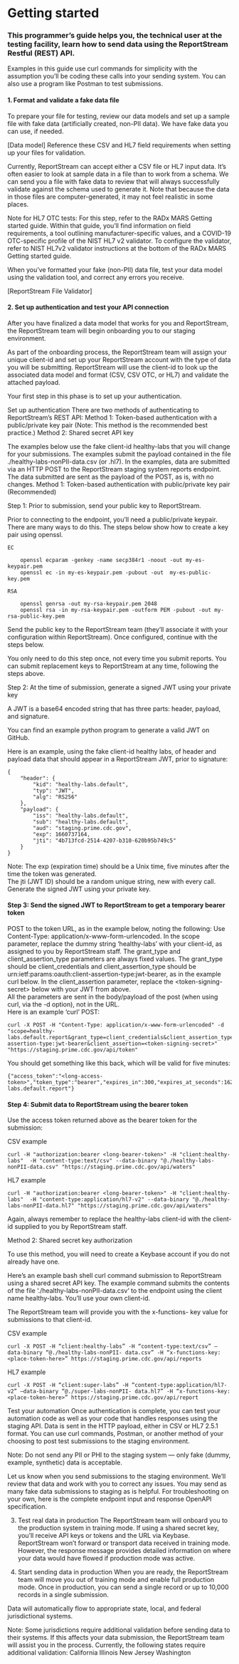# Getting started

### This programmer’s guide helps you, the technical user at the testing facility, learn how to send data using the ReportStream Restful (REST) API.

Examples in this guide use curl commands for simplicity with the assumption you’ll be coding these calls into your sending system. You can also use a program like Postman to test submissions.

#### 1. Format and validate a fake data file

To prepare your file for testing, review our data models and set up a sample file with fake data (artificially created, non-PII data). We have fake data you can use, if needed.

[Data model]
Reference these CSV and HL7 field requirements when setting up your files for validation.

Currently, ReportStream can accept either a CSV file or HL7 input data. It’s often easier to look at sample data in a file than to work from a schema. We can send you a file with fake data to review that will always successfully validate against the schema used to generate it. Note that because the data in those files are computer-generated, it may not feel realistic in some places.

Note for HL7 OTC tests:
For this step, refer to the RADx MARS Getting started guide. Within that guide, you’ll find information on field requirements, a tool outlining manufacturer-specific values, and a COVID-19 OTC-specific profile of the NIST HL7 v2 validator. To configure the validator, refer to NIST HL7v2 validator instructions at the bottom of the RADx MARS Getting started guide.

When you’ve formatted your fake (non-PII) data file, test your data model using the validation tool, and correct any errors you receive.

[ReportStream File Validator]

#### 2. Set up authentication and test your API connection

After you have finalized a data model that works for you and ReportStream, the ReportStream team will begin onboarding you to our staging environment.

As part of the onboarding process, the ReportStream team will assign your unique client-id and set up your ReportStream account with the type of data you will be submitting. ReportStream will use the client-id to look up the associated data model and format (CSV, CSV OTC, or HL7) and validate the attached payload.

Your first step in this phase is to set up your authentication.

Set up authentication
There are two methods of authenticating to ReportStream’s REST API:
Method 1: Token-based authentication with a public/private key pair (Note: This method is the recommended best practice.)
Method 2: Shared secret API key

The examples below use the fake client-id healthy-labs that you will change for your submissions. The examples submit the payload contained in the file ./healthy-labs-nonPII-data.csv (or .hl7). In the examples, data are submitted via an HTTP POST to the ReportStream staging system reports endpoint. The data submitted are sent as the payload of the POST, as is, with no changes.
Method 1: Token-based authentication with public/private key pair (Recommended)

Step 1: Prior to submission, send your public key to ReportStream.

Prior to connecting to the endpoint, you’ll need a public/private keypair. There are many ways to do this. The steps below show how to create a key pair using openssl.

    EC

```
	openssl ecparam -genkey -name secp384r1 -noout -out my-es-keypair.pem
	openssl ec -in my-es-keypair.pem -pubout -out  my-es-public-key.pem
```

    RSA

```
	openssl genrsa -out my-rsa-keypair.pem 2048
	openssl rsa -in my-rsa-keypair.pem -outform PEM -pubout -out my-rsa-public-key.pem
```

Send the public key to the ReportStream team (they’ll associate it with your configuration within ReportStream). Once configured, continue with the steps below.

You only need to do this step once, not every time you submit reports. You can submit replacement keys to ReportStream at any time, following the steps above.

Step 2: At the time of submission, generate a signed JWT using your private key

A JWT is a base64 encoded string that has three parts: header, payload, and signature.

You can find an example python program to generate a valid JWT on GitHub.

Here is an example, using the fake client-id healthy labs, of header and payload data that should appear in a ReportStream JWT, prior to signature:

```
{
    "header": {
        "kid": "healthy-labs.default",
        "typ": "JWT",
        "alg": "RS256"
    },
    "payload": {
        "iss": "healthy-labs.default",
        "sub": "healthy-labs.default",
        "aud": "staging.prime.cdc.gov",
        "exp": 1660737164,
        "jti": "4b713fcd-2514-4207-b310-620b95b749c5"
    }
}
```

Note:
The exp (expiration time) should be a Unix time, five minutes after the time the token was generated.  
The jti (JWT ID) should be a random unique string, new with every call.
Generate the signed JWT using your private key.

#### Step 3: Send the signed JWT to ReportStream to get a temporary bearer token

POST to the token URL, as in the example below, noting the following:
Use Content-Type: application/x-www-form-urlencoded.
In the scope parameter, replace the dummy string ‘healthy-labs’ with your client-id, as assigned to you by ReportStream staff.
The grant_type and client_assertion_type parameters are always fixed values. The grant_type should be client_credentials and client_assertion_type should be urn:ietf:params:oauth:client-assertion-type:jwt-bearer, as in the example curl below.
In the client_assertion parameter, replace the \<token-signing-secret\> below with your JWT from above.  
All the parameters are sent in the body/payload of the post (when using curl, via the -d option), not in the URL.  
Here is an example ‘curl’ POST:

```
curl -X POST -H "Content-Type: application/x-www-form-urlencoded" -d "scope=healthy-labs.default.report&grant_type=client_credentials&client_assertion_type=urn:ietf:params:oauth:client-assertion-type:jwt-bearer&client_assertion=<token-signing-secret>" "https://staging.prime.cdc.gov/api/token"
```

You should get something like this back, which will be valid for five minutes:

```
{"access_token":"<long-access-token>","token_type":"bearer","expires_in":300,"expires_at_seconds":1625260982,"scope":"healthy-labs.default.report"}
```

#### Step 4: Submit data to ReportStream using the bearer token

Use the access token returned above as the bearer token for the submission:

CSV example

```
curl -H "authorization:bearer <long-bearer-token>" -H "client:healthy-labs"  -H "content-type:text/csv" --data-binary "@./healthy-labs-nonPII-data.csv" "https://staging.prime.cdc.gov/api/waters"
```

HL7 example

```
curl -H "authorization:bearer <long-bearer-token>" -H "client:healthy-labs"  -H "content-type:application/hl7-v2" --data-binary "@./healthy-labs-nonPII-data.hl7" "https://staging.prime.cdc.gov/api/waters"
```

Again, always remember to replace the healthy-labs client-id with the client-id supplied to you by ReportStream staff.

Method 2: Shared secret key authorization

To use this method, you will need to create a Keybase account if you do not already have one.

Here’s an example bash shell curl command submission to ReportStream using a shared secret API key. The example command submits the contents of the file ‘./healthy-labs-nonPII-data.csv‘ to the endpoint using the client name healthy-labs. You’ll use your own client-id.

The ReportStream team will provide you with the x-functions- key value for submissions to that client-id.

CSV example

```
curl -X POST -H “client:healthy-labs” -H “content-type:text/csv” –data-binary “@./healthy-labs-nonPII- data.csv” -H “x-functions-key:<place-token-here>” https://staging.prime.cdc.gov/api/reports
```

HL7 example

```
curl -X POST -H “client:super-labs” -H “content-type:application/hl7-v2” –data-binary “@./super-labs-nonPII- data.hl7” -H “x-functions-key:<place-token-here>” https://staging.prime.cdc.gov/api/report
```

Test your automation
Once authentication is complete, you can test your automation code as well as your code that handles responses using the staging API. Data is sent in the HTTP payload, either in CSV or HL7 2.5.1 format. You can use curl commands, Postman, or another method of your choosing to post test submissions to the staging environment.

Note: Do not send any PII or PHI to the staging system — only fake (dummy, example, synthetic) data is acceptable.

Let us know when you send submissions to the staging environment. We’ll review that data and work with you to correct any issues. You may send as many fake data submissions to staging as is helpful.
For troubleshooting on your own, here is the complete endpoint input and response OpenAPI specification.

3. Test real data in production
   The ReportStream team will onboard you to the production system in training mode. If using a shared secret key, you’ll receive API keys or tokens and the URL via Keybase. ReportStream won’t forward or transport data received in training mode. However, the response message provides detailed information on where your data would have flowed if production mode was active.

4. Start sending data in production
   When you are ready, the ReportStream team will move you out of training mode and enable full production mode. Once in production, you can send a single record or up to 10,000 records in a single submission.

Data will automatically flow to appropriate state, local, and federal jurisdictional systems.

Note: Some jurisdictions require additional validation before sending data to their systems. If this affects your data submission, the ReportStream team will assist you in the process. Currently, the following states require additional validation:
California
Illinois
New Jersey
Washington
